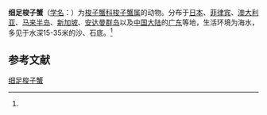 {{Speciesbox
| name = 细足梭子蟹
| status = 
| status_system = 
| image = 
| genus = Portunus
| species = tenuipes
| authority = (de Haan, 1833)<ref name='id11650'>{{cite web| url =http://www.bioinfo.cn/db05/BjdwSpecies.php?action=view&id=11650| title =细足梭子蟹| work =《中国动物物种编目数据库》| publisher =中国科学院微生物研究所| author =中国科学院动物研究所| accessdate =2009-04-28| deadurl =yes| archiveurl =https://web.archive.org/web/20160305045855/http://www.bioinfo.cn/db05/BjdwSpecies.php?action=view&id=11650| archivedate =2016-03-05}}</ref>
}}

'''细足梭子蟹'''（[[学名|学名]]：{{lang|la|''Portunus tenuipes''}}）为[[梭子蟹科|梭子蟹科]][[梭子蟹属|梭子蟹属]]的动物。分布于[[日本|日本]]、[[菲律宾|菲律宾]]、[[澳大利亚|澳大利亚]]、[[马来半岛|马来半岛]]、[[新加坡|新加坡]]、[[安达曼群岛|安达曼群岛]]以及[[中国大陆|中国大陆]]的[[广东|广东]]等地，生活环境为海水，多见于水深15-35米的沙、石底。<ref name='id11650'/>

== 参考文献 ==
{{reflist}}

{{Wikispecies|Portunus tenuipes}}
{{Taxonbar|from=Q14159951}}

[[Category:梭子蟹属|细足梭子蟹]]


{{螃蟹小作品}}
